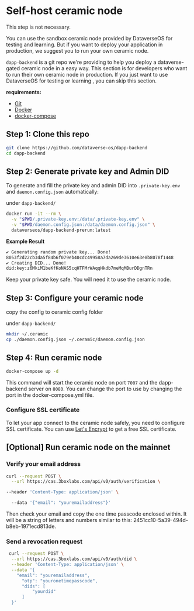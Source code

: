 
# Self-host ceramic node

<Callout type="info">This step is not necessary.</Callout>

You can use the sandbox ceramic node provided by DataverseOS for testing and learning.
But if you want to deploy your application in production, we suggest you to run your own ceramic node.

`dapp-backend` is a git repo we're providing to help you deploy a dataverse-gated
ceramic node in a easy way. This section is for developers who want to run their own
ceramic node in production. If you just want to use DataverseOS for testing or learning
, you can skip this section.

**requirements:**

- [Git](https://git-scm.com/)
- [Docker](https://www.docker.com/)
- [docker-compose](https://docs.docker.com/compose/)

## Step 1: Clone this repo

```bash
git clone https://github.com/dataverse-os/dapp-backend
cd dapp-backend
```

## Step 2: Generate private key and Admin DID

To generate and fill the private key and admin DID into `.private-key.env` and `daemon.config.json` automatically:

under `dapp-backend/`

```bash
docker run -it --rm \
  -v "$PWD/.private-key.env:/data/.private-key.env" \
  -v "$PWD/daemon.config.json:/data/daemon.config.json" \
  dataverseos/dapp-backend-prerun:latest
```

**Example Result**

```bash
✔ Generating random private key... Done!
8053f2d22cb3da5f84b6f079eb40cdc49958a7da269de3610e63e8b8078f1448
✔ Creating DID... Done!
did:key:z6MkiM1beKfKoNAS5cqHTFMrWAqqHkdb7meMqMBurDDgnTRn
```

Keep your private key safe. You will need it to use the ceramic node.

## Step 3: Configure your ceramic node

copy the config to ceramic config folder

under `dapp-backend/`

```bash
mkdir ~/.ceramic
cp ./daemon.config.json ~/.ceramic/daemon.config.json
```

## Step 4: Run ceramic node

```bash
docker-compose up -d
```

This command will start the ceramic node on port `7007` and the dapp-backend server on `8080`. You can change the port to use by changing the port in the docker-compose.yml file.

### Configure SSL certificate

To let your app connect to the ceramic node safely, you need to configure SSL certificate.
You can use [Let's Encrypt](https://letsencrypt.org/) to get a free SSL certificate.

## [Optional] Run ceramic node on the mainnet

### Verify your email address

```bash
curl --request POST \
  --url https://cas.3boxlabs.com/api/v0/auth/verification \

--header 'Content-Type: application/json' \

  --data '{"email": "youremailaddress"}'
```

Then check your email and copy the one time passcode enclosed within. It will be a string of letters and numbers similar to this: 2451cc10-5a39-494d-b8eb-1971ecd813de.

### Send a revocation request

```bash
 curl --request POST \
  --url https://cas.3boxlabs.com/api/v0/auth/did \
  --header 'Content-Type: application/json' \
  --data '{
    "email": "youremailaddress",
      "otp": "youronetimepasscode",
      "dids": [
          "yourdid"
      ]
  }'
```
